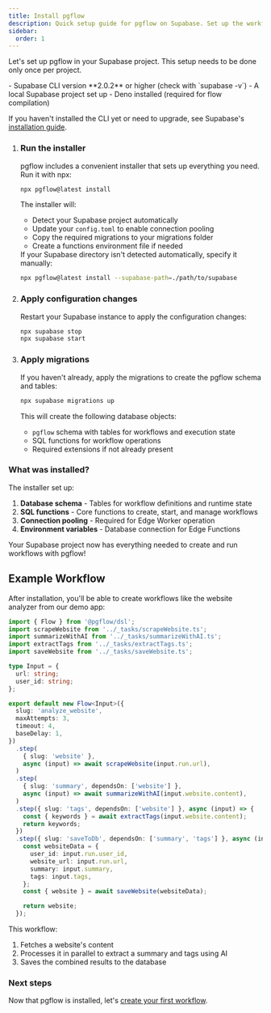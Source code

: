 ```yaml
---
title: Install pgflow
description: Quick setup guide for pgflow on Supabase. Set up the workflow engine in your project with a simple npx command.
sidebar:
  order: 1
---
```



Let's set up pgflow in your Supabase project. This setup needs to be done only once per project.

<NotProductionReady />

<Aside type="caution" title="Prerequisites">
- Supabase CLI version **2.0.2** or higher (check with `supabase -v`)
- A local Supabase project set up
- Deno installed (required for flow compilation)

If you haven't installed the CLI yet or need to upgrade, see Supabase's [installation guide](https://supabase.com/docs/guides/cli).
</Aside>

<Steps>

1. ### Run the installer

    pgflow includes a convenient installer that sets up everything you need. Run it with npx:

    ```bash frame="none"
    npx pgflow@latest install
    ```

    The installer will:
    - Detect your Supabase project automatically
    - Update your `config.toml` to enable connection pooling
    - Copy the required migrations to your migrations folder
    - Create a functions environment file if needed

    <Aside>
    If your Supabase directory isn't detected automatically, specify it manually:

    ```bash frame="none"
    npx pgflow@latest install --supabase-path=./path/to/supabase
    ```
    </Aside>

2. ### Apply configuration changes

    Restart your Supabase instance to apply the configuration changes:

    ```bash frame="none"
    npx supabase stop
    npx supabase start
    ```

3. ### Apply migrations

    If you haven't already, apply the migrations to create the pgflow schema and tables:

    ```bash frame="none"
    npx supabase migrations up
    ```

    This will create the following database objects:
    - `pgflow` schema with tables for workflows and execution state
    - SQL functions for workflow operations
    - Required extensions if not already present

</Steps>

### What was installed?

The installer set up:

1. **Database schema** - Tables for workflow definitions and runtime state
2. **SQL functions** - Core functions to create, start, and manage workflows
3. **Connection pooling** - Required for Edge Worker operation
4. **Environment variables** - Database connection for Edge Functions

Your Supabase project now has everything needed to create and run workflows with pgflow!

## Example Workflow

After installation, you'll be able to create workflows like the website analyzer from our demo app:

```typescript
import { Flow } from '@pgflow/dsl';
import scrapeWebsite from '../_tasks/scrapeWebsite.ts';
import summarizeWithAI from '../_tasks/summarizeWithAI.ts';
import extractTags from '../_tasks/extractTags.ts';
import saveWebsite from '../_tasks/saveWebsite.ts';

type Input = {
  url: string;
  user_id: string;
};

export default new Flow<Input>({
  slug: 'analyze_website',
  maxAttempts: 3,
  timeout: 4,
  baseDelay: 1,
})
  .step(
    { slug: 'website' },
    async (input) => await scrapeWebsite(input.run.url),
  )
  .step(
    { slug: 'summary', dependsOn: ['website'] },
    async (input) => await summarizeWithAI(input.website.content),
  )
  .step({ slug: 'tags', dependsOn: ['website'] }, async (input) => {
    const { keywords } = await extractTags(input.website.content);
    return keywords;
  })
  .step({ slug: 'saveToDb', dependsOn: ['summary', 'tags'] }, async (input) => {
    const websiteData = {
      user_id: input.run.user_id,
      website_url: input.run.url,
      summary: input.summary,
      tags: input.tags,
    };
    const { website } = await saveWebsite(websiteData);

    return website;
  });
```

This workflow:
1. Fetches a website's content
2. Processes it in parallel to extract a summary and tags using AI
3. Saves the combined results to the database

### Next steps

Now that pgflow is installed, let's [create your first workflow](/pgflow/getting-started/create-first-flow/).
